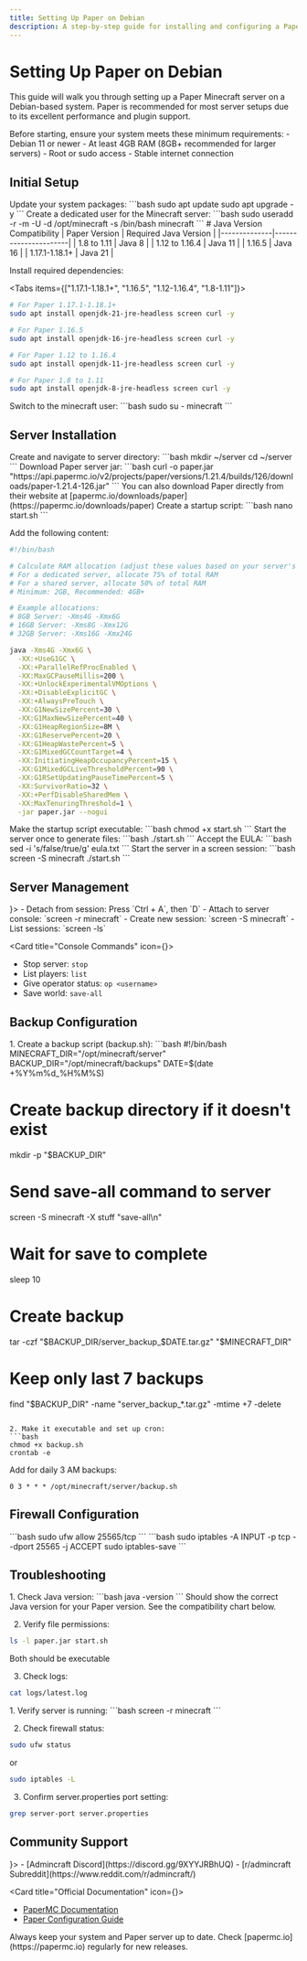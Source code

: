 ```yaml
---
title: Setting Up Paper on Debian
description: A step-by-step guide for installing and configuring a Paper Minecraft server on Debian systems
---
```



# Setting Up Paper on Debian

This guide will walk you through setting up a Paper Minecraft server on a Debian-based system. Paper is recommended for most server setups due to its excellent performance and plugin support.

<Callout type="info" title="System Requirements">
Before starting, ensure your system meets these minimum requirements:
- Debian 11 or newer
- At least 4GB RAM (8GB+ recommended for larger servers)
- Root or sudo access
- Stable internet connection
</Callout>

## Initial Setup

<Steps>
<Step>
Update your system packages:
```bash
sudo apt update
sudo apt upgrade -y
```
</Step>

<Step>
Create a dedicated user for the Minecraft server:
```bash
sudo useradd -r -m -U -d /opt/minecraft -s /bin/bash minecraft
```
</Step>

<Step>
# Java Version Compatibility

<Callout type="info" title="Version Compatibility">
| Paper Version | Required Java Version |
|--------------|----------------------|
| 1.8 to 1.11 | Java 8 |
| 1.12 to 1.16.4 | Java 11 |
| 1.16.5 | Java 16 |
| 1.17.1-1.18.1+ | Java 21 |
</Callout>

Install required dependencies:

<Tabs items={["1.17.1-1.18.1+", "1.16.5", "1.12-1.16.4", "1.8-1.11"]}>
```bash tab
# For Paper 1.17.1-1.18.1+
sudo apt install openjdk-21-jre-headless screen curl -y
```

```bash tab
# For Paper 1.16.5
sudo apt install openjdk-16-jre-headless screen curl -y
```

```bash tab
# For Paper 1.12 to 1.16.4
sudo apt install openjdk-11-jre-headless screen curl -y
```

```bash tab
# For Paper 1.8 to 1.11
sudo apt install openjdk-8-jre-headless screen curl -y
```
</Tabs>
</Step>

<Step>
Switch to the minecraft user:
```bash
sudo su - minecraft
```
</Step>
</Steps>

## Server Installation

<Steps>
<Step>
Create and navigate to server directory:
```bash
mkdir ~/server
cd ~/server
```
</Step>

<Step>
Download Paper server jar:
```bash
curl -o paper.jar "https://api.papermc.io/v2/projects/paper/versions/1.21.4/builds/126/downloads/paper-1.21.4-126.jar"
```

<Callout type="info" title="Direct Download">
You can also download Paper directly from their website at [papermc.io/downloads/paper](https://papermc.io/downloads/paper)
</Callout>
</Step>

<Step>
Create a startup script:
```bash
nano start.sh
```

Add the following content:
```bash
#!/bin/bash

# Calculate RAM allocation (adjust these values based on your server's needs)
# For a dedicated server, allocate 75% of total RAM
# For a shared server, allocate 50% of total RAM
# Minimum: 2GB, Recommended: 4GB+

# Example allocations:
# 8GB Server: -Xms4G -Xmx6G
# 16GB Server: -Xms8G -Xmx12G
# 32GB Server: -Xms16G -Xmx24G

java -Xms4G -Xmx6G \
  -XX:+UseG1GC \
  -XX:+ParallelRefProcEnabled \
  -XX:MaxGCPauseMillis=200 \
  -XX:+UnlockExperimentalVMOptions \
  -XX:+DisableExplicitGC \
  -XX:+AlwaysPreTouch \
  -XX:G1NewSizePercent=30 \
  -XX:G1MaxNewSizePercent=40 \
  -XX:G1HeapRegionSize=8M \
  -XX:G1ReservePercent=20 \
  -XX:G1HeapWastePercent=5 \
  -XX:G1MixedGCCountTarget=4 \
  -XX:InitiatingHeapOccupancyPercent=15 \
  -XX:G1MixedGCLiveThresholdPercent=90 \
  -XX:G1RSetUpdatingPauseTimePercent=5 \
  -XX:SurvivorRatio=32 \
  -XX:+PerfDisableSharedMem \
  -XX:MaxTenuringThreshold=1 \
  -jar paper.jar --nogui
```
</Step>

<Step>
Make the startup script executable:
```bash
chmod +x start.sh
```
</Step>

<Step>
Start the server once to generate files:
```bash
./start.sh
```
</Step>

<Step>
Accept the EULA:
```bash
sed -i 's/false/true/g' eula.txt
```
</Step>

<Step>
Start the server in a screen session:
```bash
screen -S minecraft
./start.sh
```
</Step>
</Steps>

## Server Management

<Cards>
<Card title="Screen Commands" icon={<BookOpenIcon />}>
- Detach from session: Press `Ctrl + A`, then `D`
- Attach to server console: `screen -r minecraft`
- Create new session: `screen -S minecraft`
- List sessions: `screen -ls`
</Card>

<Card title="Console Commands" icon={<BookOpenIcon />}>
- Stop server: `stop`
- List players: `list`
- Give operator status: `op <username>`
- Save world: `save-all`
</Card>
</Cards>

## Backup Configuration

<Accordions>
<Accordion title="Setting Up Daily Backups" id="backups">
1. Create a backup script (backup.sh):
```bash
#!/bin/bash
MINECRAFT_DIR="/opt/minecraft/server"
BACKUP_DIR="/opt/minecraft/backups"
DATE=$(date +%Y%m%d_%H%M%S)

# Create backup directory if it doesn't exist
mkdir -p "$BACKUP_DIR"

# Send save-all command to server
screen -S minecraft -X stuff "save-all\n"
# Wait for save to complete
sleep 10

# Create backup
tar -czf "$BACKUP_DIR/server_backup_$DATE.tar.gz" "$MINECRAFT_DIR"

# Keep only last 7 backups
find "$BACKUP_DIR" -name "server_backup_*.tar.gz" -mtime +7 -delete
```

2. Make it executable and set up cron:
```bash
chmod +x backup.sh
crontab -e
```

Add for daily 3 AM backups:
```
0 3 * * * /opt/minecraft/server/backup.sh
```
</Accordion>
</Accordions>

## Firewall Configuration

<Accordions>
<Accordion title="UFW Configuration" id="ufw">
```bash
sudo ufw allow 25565/tcp
```
</Accordion>

<Accordion title="iptables Configuration" id="iptables">
```bash
sudo iptables -A INPUT -p tcp --dport 25565 -j ACCEPT
sudo iptables-save
```
</Accordion>
</Accordions>

## Troubleshooting

<Accordions>
<Accordion title="Server Won't Start" id="start-issues">
1. Check Java version:
```bash
java -version
```
Should show the correct Java version for your Paper version. See the compatibility chart below.

2. Verify file permissions:
```bash
ls -l paper.jar start.sh
```
Both should be executable

3. Check logs:
```bash
cat logs/latest.log
```
</Accordion>

<Accordion title="Connection Issues" id="connection-issues">
1. Verify server is running:
```bash
screen -r minecraft
```

2. Check firewall status:
```bash
sudo ufw status
```
or
```bash
sudo iptables -L
```

3. Confirm server.properties port setting:
```bash
grep server-port server.properties
```
</Accordion>
</Accordions>

## Community Support

<Cards>
<Card title="Admincraft Community" icon={<LifeBuoyIcon />}>
- [Admincraft Discord](https://discord.gg/9XYYJRBhUQ)
- [r/admincraft Subreddit](https://www.reddit.com/r/admincraft/)
</Card>

<Card title="Official Documentation" icon={<ShieldIcon />}>
- [PaperMC Documentation](https://docs.papermc.io/)
- [Paper Configuration Guide](https://docs.papermc.io/paper/reference/configuration)
</Card>
</Cards>

<Callout type="warn" title="Security Note">
Always keep your system and Paper server up to date. Check [papermc.io](https://papermc.io) regularly for new releases.
</Callout>